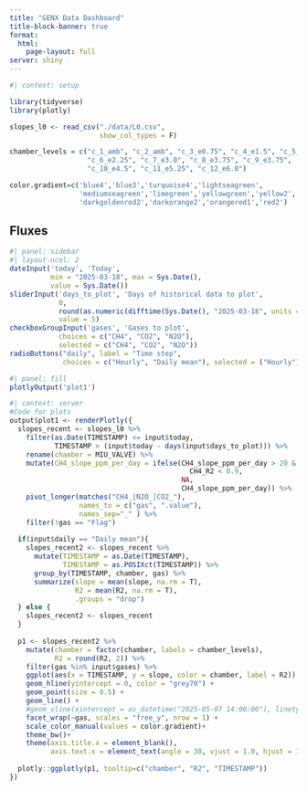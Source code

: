```yaml
---
title: "GENX Data Dashboard"
title-block-banner: true
format: 
  html:
    page-layout: full
server: shiny
---
```


<style>
.quarto-title-banner {
  background-image: url("images/genx.jpg");
  background-size: cover;
  background-position: center;
  background-repeat: no-repeat;
  
  /* Make it taller */
  min-height: 100px;
  
  color: white; 
}

.quarto-title-banner .title, 
.quarto-title-banner .subtitle, 
.quarto-title-banner .author {
  text-shadow: 0 1px 3px rgba(0, 0, 0, 0.6); /* make text readable */
  
/* Target all input labels and text in sidebar (all inputs in columns) */
.sidebar input,
.sidebar select,
.sidebar label,
.sidebar .form-group,
.sidebar .shiny-input-container {
  font-size: 0.1em;
}

/* Shrink spacing between inputs */
.sidebar .form-group {
  margin-bottom: 0.5rem;
}

/* Reduce slider handle and text */
.sidebar .irs {
  font-size: 0.1em;
}
</style>

```r
#| context: setup

library(tidyverse)
library(plotly)

slopes_l0 <- read_csv("./data/L0.csv", 
                      show_col_types = F) 

chamber_levels = c("c_1_amb", "c_2_amb", "c_3_e0.75", "c_4_e1.5", "c_5_e2.25",
                   "c_6_e2.25", "c_7_e3.0", "c_8_e3.75", "c_9_e3.75",
                   "c_10_e4.5", "c_11_e5.25", "c_12_e6.0")

color.gradient=c('blue4','blue3','turquoise4','lightseagreen',
                 'mediumseagreen','limegreen','yellowgreen','yellow2',
                 'darkgoldenrod2','darkorange2','orangered1','red2')
```

## Fluxes

```r
#| panel: sidebar
#| layout-ncol: 2
dateInput('today', 'Today', 
          min = "2025-03-18", max = Sys.Date(), 
          value = Sys.Date())
sliderInput('days_to_plot', 'Days of historical data to plot', 
            0, 
            round(as.numeric(difftime(Sys.Date(), "2025-03-18", units = "days"))),
            value = 5)
checkboxGroupInput('gases', 'Gases to plot', 
            choices = c("CH4", "CO2", "N2O"),
            selected = c("CH4", "CO2", "N2O"))
radioButtons("daily", label = "Time step", 
             choices = c("Hourly", "Daily mean"), selected = ("Hourly"))
```

```r
#| panel: fill
plotlyOutput('plot1')
```

```r
#| context: server
#Code for plots
output$plot1 <- renderPlotly({
  slopes_recent <- slopes_l0 %>%
    filter(as.Date(TIMESTAMP) <= input$today,
           TIMESTAMP > (input$today - days(input$days_to_plot))) %>% 
    rename(chamber = MIU_VALVE) %>%
    mutate(CH4_slope_ppm_per_day = ifelse(CH4_slope_ppm_per_day > 20 & 
                                            CH4_R2 < 0.9,
                                          NA, 
                                          CH4_slope_ppm_per_day)) %>%
    pivot_longer(matches("CH4_|N2O_|CO2_"), 
                 names_to = c("gas", ".value"), 
                 names_sep="_" ) %>%
    filter(!gas == "Flag")
  
  if(input$daily == "Daily mean"){
    slopes_recent2 <- slopes_recent %>%
      mutate(TIMESTAMP = as.Date(TIMESTAMP),
             TIMESTAMP = as.POSIXct(TIMESTAMP)) %>%
      group_by(TIMESTAMP, chamber, gas) %>%
      summarize(slope = mean(slope, na.rm = T),
                R2 = mean(R2, na.rm = T),
                .groups = "drop")
  } else {
    slopes_recent2 <- slopes_recent
  }
  
  p1 <- slopes_recent2 %>%
    mutate(chamber = factor(chamber, labels = chamber_levels),
           R2 = round(R2, 2)) %>%
    filter(gas %in% input$gases) %>%
    ggplot(aes(x = TIMESTAMP, y = slope, color = chamber, label = R2)) +
    geom_hline(yintercept = 0, color = "grey70") +
    geom_point(size = 0.5) +
    geom_line() +
    #geom_vline(xintercept = as_datetime("2025-05-07 14:00:00"), linetype = "dashed", color = "grey70") +
    facet_wrap(~gas, scales = "free_y", nrow = 1) +
    scale_color_manual(values = color.gradient)+
    theme_bw()+
    theme(axis.title.x = element_blank(),
          axis.text.x = element_text(angle = 30, vjust = 1.0, hjust = 1.0))
  
  plotly::ggplotly(p1, tooltip=c("chamber", "R2", "TIMESTAMP"))
})
```